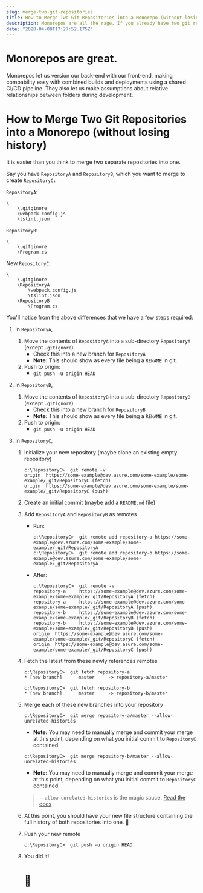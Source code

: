 ```yaml
---
slug: merge-two-git-repositories
title: How to Merge Two Git Repositories into a Monorepo (without losing history)
description: Monorepos are all the rage. If you already have two git repositories but want to switch to a monorepo without losing history, look no further.
date: "2020-04-08T17:27:52.175Z"
---
```


# Monorepos are great.

Monorepos let us version our back-end with our front-end, making compability easy with combined builds and deployments using a shared CI/CD pipeline. They also let us make assumptions about relative relationships between folders during development.

# How to Merge Two Git Repositories into a Monorepo (without losing history)

It is easier than you think to merge two separate repositories into one.

Say you have `RepositoryA` and `RepositoryB`, which you want to merge to create `RepositoryC:`

`RepositoryA`:

```
\
    \.gitginore
    \webpack.config.js
    \tslint.json
```

`RepositoryB`:

```
\
    \.gitginore
    \Program.cs
```

New `RepositoryC`:

```
\
    \.gitginore
    \RepositoryA
        \webpack.config.js
        \tslint.json
    \RepositoryB
        \Program.cs
```

You'll notice from the above differences that we have a few steps required:

1.  In `RepositoryA`,
    1. Move the contents of `RepositoryA` into a sub-directory `RepositoryA` (except `.gitignore`)
       - Check this into a new branch for `RepositoryA`
       - **Note:** This should show as every file being a `RENAME` in git.
    2. Push to origin:
       - `git push -u origin HEAD`
2.  In `RepositoryB`,
    1. Move the contents of `RepositoryB` into a sub-directory `RepositoryB` (except `.gitignore`)
       - Check this into a new branch for `RepositoryB`
       - **Note:** This should show as every file being a `RENAME` in git.
    2. Push to origin:
       - `git push -u origin HEAD`
3.  In `RepositoryC`,

    1.  Initialize your new repository (maybe clone an existing empty repository)
        ```
        c:\RepositoryC>  git remote -v
        origin  https://some-example@dev.azure.com/some-example/some-example/_git/RepositoryC (fetch)
        origin  https://some-example@dev.azure.com/some-example/some-example/_git/RepositoryC (push)
        ```
    2.  Create an initial commit (maybe add a `README.md` file)
    3.  Add `RepositoryA` and `RepositoryB` as remotes

        - Run:

          ```
          c:\RepositoryC>  git remote add repository-a https://some-example@dev.azure.com/some-example/some-example/_git/RepositoryA
          c:\RepositoryC>  git remote add repository-b https://some-example@dev.azure.com/some-example/some-example/_git/RepositoryA
          ```

        - After:

          ```
          c:\RepositoryC>  git remote -v
          repository-a     https://some-example@dev.azure.com/some-example/some-example/_git/RepositoryA (fetch)
          repository-a     https://some-example@dev.azure.com/some-example/some-example/_git/RepositoryA (push)
          repository-b     https://some-example@dev.azure.com/some-example/some-example/_git/RepositoryB (fetch)
          repository-b     https://some-example@dev.azure.com/some-example/some-example/_git/RepositoryB (push)
          origin  https://some-example@dev.azure.com/some-example/some-example/_git/RepositoryC (fetch)
          origin  https://some-example@dev.azure.com/some-example/some-example/_git/RepositoryC (push)
          ```

    4.  Fetch the latest from these newly references remotes

        ```
        c:\RepositoryC>  git fetch repository-a
        * [new branch]      master     -> repository-a/master

        c:\RepositoryC>  git fetch repository-b
        * [new branch]      master     -> repository-b/master
        ```

    5.  Merge each of these new branches into your repository

        ```
        c:\RepositoryC>  git merge repository-a/master --allow-unrelated-histories
        ```

        - **Note:** You may need to manually merge and commit your merge at this point, depending on what you initial commit to `RepositoryC` contained.

        ```
        c:\RepositoryC>  git merge repository-b/master --allow-unrelated-histories
        ```

        - **Note:** You may need to manually merge and commit your merge at this point, depending on what you initial commit to `RepositoryC` contained.

        > `--allow-unrelated-histories` is the magic sauce. [Read the docs](https://git-scm.com/docs/git-merge#Documentation/git-merge.txt---allow-unrelated-histories)

    6.  At this point, you should have your new file structure containing the full history of both repositories into one. 🎉
    7.  Push your new remote
        ```
        c:\RepositoryC>  git push -u origin HEAD
        ```
    8.  You did it!

        # 🥳
